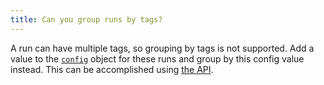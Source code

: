 ```yaml
---
title: Can you group runs by tags?
---
```


A run can have multiple tags, so grouping by tags is not supported. Add a value to the [`config`](/models/track/config/) object for these runs and group by this config value instead. This can be accomplished using [the API](/models/track/config/#set-the-configuration-after-your-run-has-finished).
